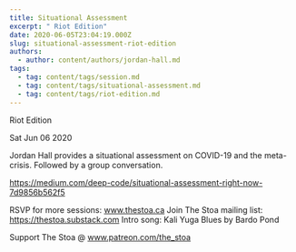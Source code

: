 ```yaml
---
title: Situational Assessment
excerpt: " Riot Edition"
date: 2020-06-05T23:04:19.000Z
slug: situational-assessment-riot-edition
authors:
  - author: content/authors/jordan-hall.md
tags:
  - tag: content/tags/session.md
  - tag: content/tags/situational-assessment.md
  - tag: content/tags/riot-edition.md
---
```




 Riot Edition

Sat Jun 06 2020

Jordan Hall provides a situational assessment on COVID-19 and the meta-crisis. Followed by a group conversation. 

https://medium.com/deep-code/situational-assessment-right-now-7d9856b562f5

RSVP for more sessions: www.thestoa.ca
Join The Stoa mailing list: https://thestoa.substack.com
Intro song: Kali Yuga Blues by Bardo Pond

Support The Stoa @ www.patreon.com/the_stoa


